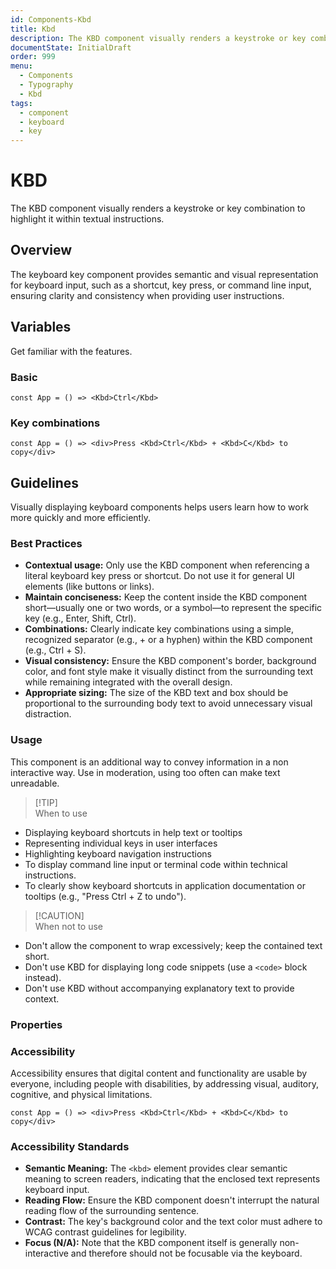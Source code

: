 ```yaml
---
id: Components-Kbd
title: Kbd
description: The KBD component visually renders a keystroke or key combination to highlight it within textual instructions.
documentState: InitialDraft
order: 999
menu:
  - Components
  - Typography
  - Kbd
tags:
  - component
  - keyboard
  - key
---
```


# KBD

The KBD component visually renders a keystroke or key combination to highlight it within textual instructions.

## Overview

The keyboard key component provides semantic and visual representation for keyboard input, such as a shortcut, key press, or command line input, ensuring clarity and consistency when providing user instructions.

## Variables

Get familiar with the features. 

### Basic
```jsx-live
const App = () => <Kbd>Ctrl</Kbd>
```

### Key combinations
```jsx-live
const App = () => <div>Press <Kbd>Ctrl</Kbd> + <Kbd>C</Kbd> to copy</div>
```

## Guidelines

Visually displaying keyboard components helps users learn how to work more quickly and more efficiently. 

### Best Practices

- **Contextual usage:** Only use the KBD component when referencing a literal keyboard key press or shortcut. Do not use it for general UI elements (like buttons or links).
- **Maintain conciseness:** Keep the content inside the KBD component short—usually one or two words, or a symbol—to represent the specific key (e.g., Enter, Shift, Ctrl).
- **Combinations:** Clearly indicate key combinations using a simple, recognized separator (e.g., + or a hyphen) within the KBD component (e.g., Ctrl + S).
- **Visual consistency:** Ensure the KBD component's border, background color, and font style make it visually distinct from the surrounding text while remaining integrated with the overall design.
- **Appropriate sizing:** The size of the KBD text and box should be proportional to the surrounding body text to avoid unnecessary visual distraction.

### Usage

This component is an additional way to convey information in a non interactive way. Use in moderation, using too often can make text unreadable.

> [!TIP]\
> When to use
- Displaying keyboard shortcuts in help text or tooltips
- Representing individual keys in user interfaces
- Highlighting keyboard navigation instructions
- To display command line input or terminal code within technical instructions.
- To clearly show keyboard shortcuts in application documentation or tooltips (e.g., "Press Ctrl + Z to undo").

> [!CAUTION]\
> When not to use
- Don't allow the component to wrap excessively; keep the contained text short.
- Don't use KBD for displaying long code snippets (use a `<code>` block instead).
- Don't use KBD without accompanying explanatory text to provide context.

### Properties

<PropsTable id="Kbd" />

### Accessibility

Accessibility ensures that digital content and functionality are usable by everyone, including people with disabilities, by addressing visual, auditory, cognitive, and physical limitations.

```jsx-live
const App = () => <div>Press <Kbd>Ctrl</Kbd> + <Kbd>C</Kbd> to copy</div>
```

### Accessibility Standards

- **Semantic Meaning:** The `<kbd>` element provides clear semantic meaning to screen readers, indicating that the enclosed text represents keyboard input.
- **Reading Flow:** Ensure the KBD component doesn't interrupt the natural reading flow of the surrounding sentence.
- **Contrast:** The key's background color and the text color must adhere to WCAG contrast guidelines for legibility.
- **Focus (N/A):** Note that the KBD component itself is generally non-interactive and therefore should not be focusable via the keyboard.
